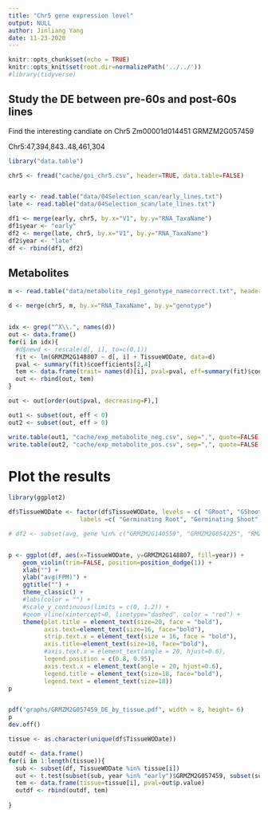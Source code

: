 ```yaml
---
title: "Chr5 gene expression level"
output: NULL
author: Jinliang Yang
date: 11-23-2020
---
```



```r
knitr::opts_chunk$set(echo = TRUE) 
knitr::opts_knit$set(root.dir=normalizePath('../../')) 
#library(tidyverse)
```

## Study the DE between pre-60s and post-60s lines

Find the interesting candiate on Chr5 Zm00001d014451
GRMZM2G057459

Chr5:47,394,843..48,461,304

```r
library("data.table")

chr5 <- fread("cache/goi_chr5.csv", header=TRUE, data.table=FALSE)


early <- read.table("data/04Selection_scan/early_lines.txt")
late <- read.table("data/04Selection_scan/late_lines.txt")

df1 <- merge(early, chr5, by.x="V1", by.y="RNA_TaxaName")
df1$year <- "early"
df2 <- merge(late, chr5, by.x="V1", by.y="RNA_TaxaName")
df2$year <- "late"
df <- rbind(df1, df2)
```


## Metabolites

```r
m <- read.table("data/metabolite_rep1_genotype_namecorrect.txt", header=TRUE)

d <- merge(chr5, m, by.x="RNA_TaxaName", by.y="genotype")


idx <- grep("^X\\.", names(d))
out <- data.frame()
for(i in idx){
  #d$newd <- rescale(d[, i], to=c(0,1))
  fit <- lm(GRMZM2G148807 ~ d[, i] + TissueWODate, data=d)
  pval <- summary(fit)$coefficients[2,4]
  tem <- data.frame(trait= names(d)[i], pval=pval, eff=summary(fit)$coefficients[2,1], std=summary(fit)$coefficients[2,2])
  out <- rbind(out, tem)
}

out <- out[order(out$pval, decreasing=F),]

out1 <- subset(out, eff < 0)
out2 <- subset(out, eff > 0)

write.table(out1, "cache/exp_metabolite_neg.csv", sep=",", quote=FALSE, row.names=FALSE)
write.table(out2, "cache/exp_metabolite_pos.csv", sep=",", quote=FALSE, row.names=FALSE)
```



# Plot the results

```r
library(ggplot2)

df$TissueWODate <- factor(df$TissueWODate, levels = c( "GRoot", "GShoot", "L3Base", "L3Mid", "L3Tip", "LMAD", "LMAN", "Kern"),
                    labels =c( "Germinating Root", "Germinating Shoot", "Leaf 3 base","Leaf 3 Middle", "Leaf 3 tip", "Adult leaf during the day", "Adult leaf at night","Kernels after pollination"))

# df2 <- subset(avg, gene %in% c("GRMZM2G140559", "GRMZM2G054225", "RMZM2G037048", "GRMZM2G020148", "GRMZM2G000231"))


p <- ggplot(df, aes(x=TissueWODate, y=GRMZM2G148807, fill=year)) +
    geom_violin(trim=FALSE, position=position_dodge(1)) +
    xlab("") +
    ylab("avg(FPM)") +
    ggtitle("") +
    theme_classic() +
    #labs(color = "") +
    #scale_y_continuous(limits = c(0, 1.2)) +
    #geom_vline(xintercept=0, linetype="dashed", color = "red") +
    theme(plot.title = element_text(size=20, face = "bold"), 
          axis.text=element_text(size=16, face="bold"),
          strip.text.x = element_text(size = 16, face = "bold"),
          axis.title=element_text(size=18, face="bold"),
          #axis.text.x = element_text(angle = 20, hjust=0.6),
          legend.position = c(0.8, 0.95), 
          axis.text.x = element_text(angle = 20, hjust=0.6),
          legend.title = element_text(size=18, face="bold"),
          legend.text = element_text(size=18))
p


pdf("graphs/GRMZM2G057459_DE_by_tissue.pdf", width = 8, height= 6)
p
dev.off()
```


```r
tissue <- as.character(unique(df$TissueWODate))

outdf <- data.frame()
for(i in 1:length(tissue)){
  sub <- subset(df, TissueWODate %in% tissue[i])
  out <- t.test(subset(sub, year %in% "early")$GRMZM2G057459, subset(sub, year %in% "late")$GRMZM2G057459)
  tem <- data.frame(tissue=tissue[i], pval=out$p.value)
  outdf <- rbind(outdf, tem)
  
}

```

